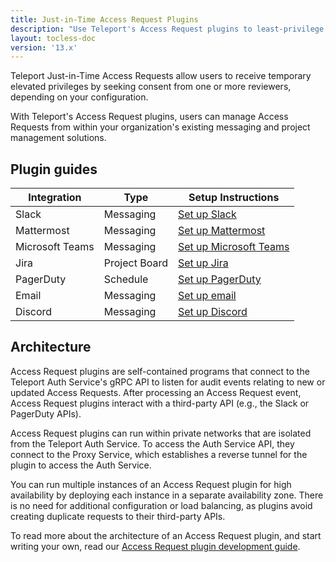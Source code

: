 ```yaml
---
title: Just-in-Time Access Request Plugins
description: "Use Teleport's Access Request plugins to least-privilege access without sacrificing productivity."
layout: tocless-doc
version: '13.x'
---
```


Teleport Just-in-Time Access Requests allow users to receive temporary elevated
privileges by seeking consent from one or more reviewers, depending on your
configuration.

With Teleport's Access Request plugins, users can manage Access Requests from
within your organization's existing messaging and project management solutions.

## Plugin guides

| Integration     | Type          | Setup Instructions                                                                              |
| --------------- | ------------- | ----------------------------------------------------------------------------------------------- |
| Slack           | Messaging     | [Set up Slack](/ver/13.x/access-controls/access-request-plugins/ssh-approval-slack)             |
| Mattermost      | Messaging     | [Set up Mattermost](/ver/13.x/access-controls/access-request-plugins/ssh-approval-mattermost)   |
| Microsoft Teams | Messaging     | [Set up Microsoft Teams](/ver/13.x/access-controls/access-request-plugins/ssh-approval-msteams) |
| Jira            | Project Board | [Set up Jira](/ver/13.x/access-controls/access-request-plugins/ssh-approval-jira)               |
| PagerDuty       | Schedule      | [Set up PagerDuty](/ver/13.x/access-controls/access-request-plugins/ssh-approval-pagerduty)     |
| Email           | Messaging     | [Set up email](/ver/13.x/access-controls/access-request-plugins/ssh-approval-email)             |
| Discord         | Messaging     | [Set up Discord](/ver/13.x/access-controls/access-request-plugins/ssh-approval-discord)         |

## Architecture

Access Request plugins are self-contained programs that connect to the Teleport
Auth Service's gRPC API to listen for audit events relating to new or updated
Access Requests. After processing an Access Request event, Access Request plugins
interact with a third-party API (e.g., the Slack or PagerDuty APIs).

Access Request plugins can run within private networks that are isolated from
the Teleport Auth Service. To access the Auth Service API, they connect to the
Proxy Service, which establishes a reverse tunnel for the plugin to access the
Auth Service.

You can run multiple instances of an Access Request plugin for high availability
by deploying each instance in a separate availability zone. There is no need for
additional configuration or load balancing, as plugins avoid creating duplicate
requests to their third-party APIs.

To read more about the architecture of an Access Request plugin, and start
writing your own, read our [Access Request plugin development
guide](/ver/13.x/api/access-plugin).
